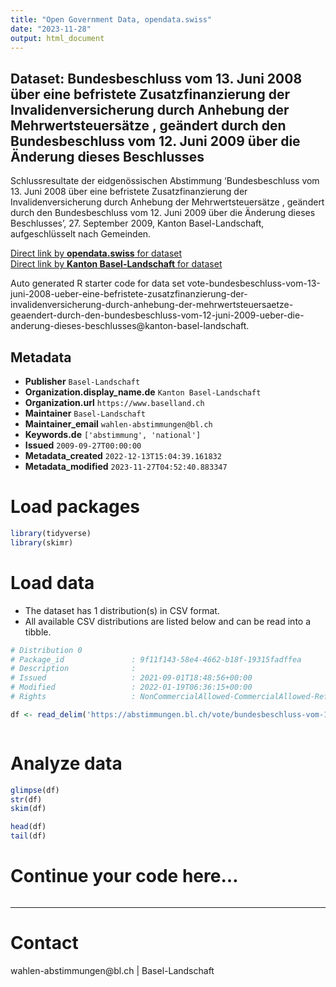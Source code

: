 ```yaml
---
title: "Open Government Data, opendata.swiss"
date: "2023-11-28"
output: html_document
---
```


## Dataset: Bundesbeschluss vom 13. Juni 2008 über eine befristete Zusatzfinanzierung der Invalidenversicherung durch Anhebung der Mehrwertsteuersätze , geändert durch den Bundesbeschluss vom 12. Juni 2009 über die Änderung dieses Beschlusses

Schlussresultate der eidgenössischen Abstimmung 'Bundesbeschluss vom 13. Juni 2008 über eine befristete Zusatzfinanzierung der Invalidenversicherung durch Anhebung der Mehrwertsteuersätze , geändert durch den Bundesbeschluss vom 12. Juni 2009 über die Änderung dieses Beschlusses', 27. September 2009, Kanton Basel-Landschaft, aufgeschlüsselt nach Gemeinden.

[Direct link by **opendata.swiss** for dataset](https://opendata.swiss/de/dataset/bundesbeschluss-vom-13-juni-2008-uber-eine-befristete-zusatzfinanzierung-der-invalidenversicher)<br>
[Direct link by **Kanton Basel-Landschaft** for dataset](https://abstimmungen.bl.ch/vote/bundesbeschluss-vom-13-juni-2008-ueber-eine-befristete-zusatzfinanzierung-der-invalidenversicherung-durch-anhebung-der-mehrwertsteuersaetze-geaendert-durch-den-bundesbeschluss-vom-12-juni-2009-ueber-die-anderung-dieses-beschlusses/data)

Auto generated R starter code for data set vote-bundesbeschluss-vom-13-juni-2008-ueber-eine-befristete-zusatzfinanzierung-der-invalidenversicherung-durch-anhebung-der-mehrwertsteuersaetze-geaendert-durch-den-bundesbeschluss-vom-12-juni-2009-ueber-die-anderung-dieses-beschlusses@kanton-basel-landschaft.

## Metadata

- **Publisher** `Basel-Landschaft`
- **Organization.display_name.de** `Kanton Basel-Landschaft`
- **Organization.url** `https://www.baselland.ch`
- **Maintainer** `Basel-Landschaft`
- **Maintainer_email** `wahlen-abstimmungen@bl.ch`
- **Keywords.de** `['abstimmung', 'national']`
- **Issued** `2009-09-27T00:00:00`
- **Metadata_created** `2022-12-13T15:04:39.161832`
- **Metadata_modified** `2023-11-27T04:52:40.883347`


# Load packages

```r

library(tidyverse)
library(skimr)

```

# Load data

-   The dataset has 1 distribution(s) in CSV format.
-   All available CSV distributions are listed below and can be read into a tibble.

```r

# Distribution 0
# Package_id               : 9f11f143-58e4-4662-b18f-19315fadffea
# Description              : 
# Issued                   : 2021-09-01T18:48:56+00:00
# Modified                 : 2022-01-19T06:36:15+00:00
# Rights                   : NonCommercialAllowed-CommercialAllowed-ReferenceRequired

df <- read_delim('https://abstimmungen.bl.ch/vote/bundesbeschluss-vom-13-juni-2008-ueber-eine-befristete-zusatzfinanzierung-der-invalidenversicherung-durch-anhebung-der-mehrwertsteuersaetze-geaendert-durch-den-bundesbeschluss-vom-12-juni-2009-ueber-die-anderung-dieses-beschlusses/data-csv')



```

# Analyze data

```r

glimpse(df)
str(df)
skim(df)

head(df)
tail(df)

```

# Continue your code here...

```r

```

------------------------------------------------------------------------

# Contact

wahlen-abstimmungen@bl.ch | Basel-Landschaft
